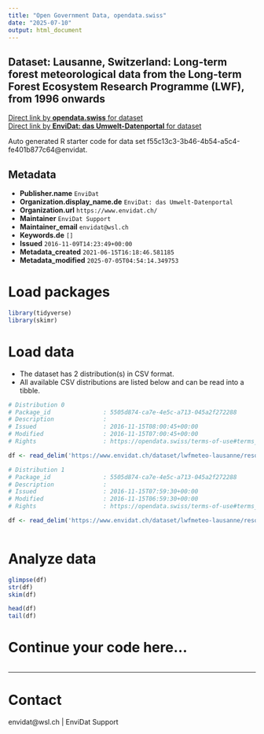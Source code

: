 ```yaml
---
title: "Open Government Data, opendata.swiss"
date: "2025-07-10"
output: html_document
---
```


## Dataset: Lausanne, Switzerland: Long-term forest meteorological data from the Long-term Forest Ecosystem Research Programme (LWF), from 1996 onwards



[Direct link by **opendata.swiss** for dataset](https://opendata.swiss/de/dataset/lausanne-switzerland-long-term-forest-meteorological-data-from-the-long-term-forest-ecosystem-r)<br>
[Direct link by **EnviDat: das Umwelt-Datenportal** for dataset](https://www.envidat.ch/#/metadata/lwfmeteo-lausanne)

Auto generated R starter code for data set f55c13c3-3b46-4b54-a5c4-fe401b877c64@envidat.

## Metadata

- **Publisher.name** `EnviDat`
- **Organization.display_name.de** `EnviDat: das Umwelt-Datenportal`
- **Organization.url** `https://www.envidat.ch/`
- **Maintainer** `EnviDat Support`
- **Maintainer_email** `envidat@wsl.ch`
- **Keywords.de** `[]`
- **Issued** `2016-11-09T14:23:49+00:00`
- **Metadata_created** `2021-06-15T16:18:46.581185`
- **Metadata_modified** `2025-07-05T04:54:14.349753`


# Load packages

```r

library(tidyverse)
library(skimr)

```

# Load data

-   The dataset has 2 distribution(s) in CSV format.
-   All available CSV distributions are listed below and can be read into a tibble.

```r

# Distribution 0
# Package_id               : 5505d874-ca7e-4e5c-a713-045a2f272288
# Description              : 
# Issued                   : 2016-11-15T08:00:45+00:00
# Modified                 : 2016-11-15T07:00:45+00:00
# Rights                   : https://opendata.swiss/terms-of-use#terms_by

df <- read_delim('https://www.envidat.ch/dataset/lwfmeteo-lausanne/resource/e4e9c7f0-6e32-496f-8f21-bb8018b89265')

# Distribution 1
# Package_id               : 5505d874-ca7e-4e5c-a713-045a2f272288
# Description              : 
# Issued                   : 2016-11-15T07:59:30+00:00
# Modified                 : 2016-11-15T06:59:30+00:00
# Rights                   : https://opendata.swiss/terms-of-use#terms_by

df <- read_delim('https://www.envidat.ch/dataset/lwfmeteo-lausanne/resource/64e735fc-8c3f-4b78-9313-83ede9363460')



```

# Analyze data

```r

glimpse(df)
str(df)
skim(df)

head(df)
tail(df)

```

# Continue your code here...

```r

```

------------------------------------------------------------------------

# Contact

envidat@wsl.ch | EnviDat Support
